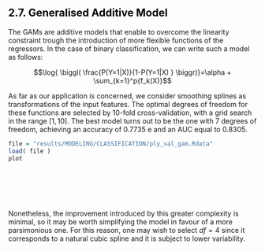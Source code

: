 <h2><a name="27_GAM" style="pointer-events: none; cursor: default;" ><font color="black"> 2.7. Generalised Additive Model</font></a></h2>


The GAMs are additive models that enable to overcome the linearity constraint trough the introduction of more flexible functions of the regressors. In the case of binary classification, we can write such a model as follows: 

$$\log{ \biggl( \frac{P(Y=1|X)}{1-P(Y=1|X) }  \biggr)}=\alpha + \sum_{k=1}^p{f_k(X)}$$


As far as our application is concerned, we consider smoothing splines as transformations of the input features. The optimal degrees of freedom for these functions are selected by 10-fold cross-validation, with a grid search in the range $[1,10]$. The best model turns out to be the one with 7 degrees of freedom, achieving an accuracy of 0.7735 e and an AUC equal to 0.8305. 


```r

file = "results/MODELING/CLASSIFICATION/ply_val_gam.Rdata"
load( file )
plot
```



<br></br>
<br></br>

Nonetheless, the improvement introduced by this greater complexity is minimal, so it may be worth simplifying the model in favour of a more parsimonious one. For this reason, one may wish to select $df=4$ since it corresponds to a natural cubic spline and it is subject to lower variability.

<br></br>
<br></br>
